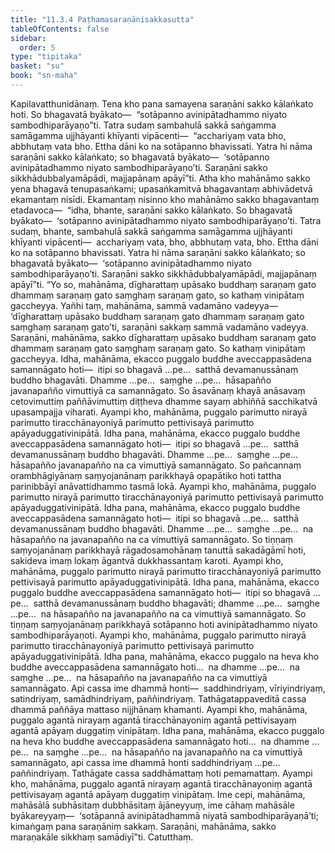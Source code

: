 ```yaml
---
title: "11.3.4 Paṭhamasaraṇānisakkasutta"
tableOfContents: false
sidebar:
  order: 5
type: "tipitaka"
basket: "su"
book: "sn-maha"
---
```



<DynamicBreadcrumb />

<Division number="1020" book="sn-maha" bookNo="14" page="326">

<Paragraph number="1920" book="sn-maha">
Kapilavatthunidānaṃ. Tena kho pana samayena saraṇāni sakko kālaṅkato hoti. So bhagavatā byākato—  “sotāpanno avinipātadhammo niyato sambodhiparāyaṇo”ti. Tatra sudaṃ sambahulā sakkā saṅgamma samāgamma ujjhāyanti khīyanti vipācenti—  “acchariyaṃ vata bho, abbhutaṃ vata bho. Ettha dāni ko na sotāpanno bhavissati. Yatra hi nāma saraṇāni sakko kālaṅkato; so bhagavatā byākato—  ‘sotāpanno avinipātadhammo niyato sambodhiparāyaṇo’ti. Saraṇāni sakko sikkhādubbalyamāpādi, majjapānaṃ apāyī”ti.
</Paragraph>

<Paragraph number="1921" book="sn-maha">
Atha kho mahānāmo sakko yena bhagavā tenupasaṅkami; upasaṅkamitvā bhagavantaṃ abhivādetvā ekamantaṃ nisīdi. Ekamantaṃ nisinno kho mahānāmo sakko bhagavantaṃ etadavoca—  “idha, bhante, saraṇāni sakko kālaṅkato. So bhagavatā byākato—  ‘sotāpanno avinipātadhammo niyato sambodhiparāyaṇo’ti. Tatra sudaṃ, bhante, sambahulā sakkā saṅgamma samāgamma ujjhāyanti khīyanti vipācenti—  acchariyaṃ vata, bho, abbhutaṃ vata, bho. Ettha dāni ko na sotāpanno bhavissati. Yatra hi nāma saraṇāni sakko kālaṅkato; so bhagavatā byākato—  ‘sotāpanno avinipātadhammo niyato sambodhiparāyaṇo’ti. Saraṇāni sakko sikkhādubbalyamāpādi, majjapānaṃ apāyī”ti.
</Paragraph>

<Paragraph number="1922" book="sn-maha">
“Yo so, mahānāma, dīgharattaṃ upāsako buddhaṃ saraṇaṃ gato dhammaṃ saraṇaṃ gato saṃghaṃ saraṇaṃ gato, so kathaṃ vinipātaṃ gaccheyya. Yañhi taṃ, mahānāma, sammā vadamāno vadeyya—  ‘dīgharattaṃ upāsako buddhaṃ saraṇaṃ gato dhammaṃ saraṇaṃ gato saṃghaṃ saraṇaṃ gato’ti, saraṇāni sakkaṃ sammā vadamāno vadeyya. Saraṇāni, mahānāma, sakko dīgharattaṃ upāsako buddhaṃ saraṇaṃ gato dhammaṃ saraṇaṃ gato saṃghaṃ saraṇaṃ gato. So kathaṃ vinipātaṃ gaccheyya.
</Paragraph>

<Paragraph number="1923" book="sn-maha">
Idha, mahānāma, ekacco puggalo buddhe aveccappasādena samannāgato hoti—  itipi so bhagavā …pe…  satthā devamanussānaṃ buddho bhagavāti. Dhamme …pe…  saṃghe …pe…  hāsapañño javanapañño vimuttiyā ca samannāgato. So āsavānaṃ khayā anāsavaṃ cetovimuttiṃ paññāvimuttiṃ diṭṭheva dhamme sayaṃ abhiññā sacchikatvā upasampajja viharati. Ayampi kho, mahānāma, puggalo parimutto nirayā parimutto tiracchānayoniyā parimutto pettivisayā parimutto apāyaduggativinipātā.
</Paragraph>

<Paragraph number="1924" book="sn-maha">
Idha pana, mahānāma, ekacco puggalo buddhe aveccappasādena samannāgato hoti—  itipi so bhagavā …pe…  satthā devamanussānaṃ buddho bhagavāti. Dhamme …pe…  saṃghe …pe…  hāsapañño javanapañño na ca vimuttiyā samannāgato. So pañcannaṃ orambhāgiyānaṃ saṃyojanānaṃ parikkhayā opapātiko hoti tattha parinibbāyī anāvattidhammo tasmā lokā. Ayampi kho, mahānāma, puggalo parimutto nirayā parimutto tiracchānayoniyā parimutto pettivisayā parimutto apāyaduggativinipātā.
</Paragraph>

<Paragraph number="1925" book="sn-maha">
Idha pana, mahānāma, ekacco puggalo buddhe aveccappasādena samannāgato hoti—  itipi so bhagavā …pe…  satthā devamanussānaṃ buddho bhagavāti. Dhamme …pe…  saṃghe …pe…  na hāsapañño na javanapañño na ca vimuttiyā samannāgato. So tiṇṇaṃ saṃyojanānaṃ parikkhayā rāgadosamohānaṃ tanuttā sakadāgāmī hoti, sakideva imaṃ lokaṃ āgantvā dukkhassantaṃ karoti. Ayampi kho, mahānāma, puggalo parimutto nirayā parimutto tiracchānayoniyā parimutto pettivisayā parimutto apāyaduggativinipātā.
</Paragraph>

<Paragraph number="1926" book="sn-maha">
Idha pana, mahānāma, ekacco puggalo buddhe aveccappasādena samannāgato hoti—  itipi so bhagavā …pe…  satthā devamanussānaṃ buddho bhagavāti; dhamme …pe…  saṃghe …pe…  na hāsapañño na javanapañño na ca vimuttiyā samannāgato. So tiṇṇaṃ saṃyojanānaṃ parikkhayā sotāpanno hoti avinipātadhammo niyato sambodhiparāyaṇoti. Ayampi kho, mahānāma, puggalo parimutto nirayā parimutto tiracchānayoniyā parimutto pettivisayā parimutto apāyaduggativinipātā.
</Paragraph>

<Paragraph number="1927" book="sn-maha">
Idha pana, mahānāma, ekacco puggalo na heva kho buddhe aveccappasādena samannāgato hoti…  na dhamme …pe…  na saṃghe …pe…  na hāsapañño na javanapañño na ca vimuttiyā samannāgato. Api cassa ime dhammā honti—  saddhindriyaṃ, vīriyindriyaṃ, satindriyaṃ, samādhindriyaṃ, paññindriyaṃ. Tathāgatappaveditā cassa dhammā paññāya mattaso nijjhānaṃ khamanti. Ayampi kho, mahānāma, puggalo agantā nirayaṃ agantā tiracchānayoniṃ agantā pettivisayaṃ agantā apāyaṃ duggatiṃ vinipātaṃ.
</Paragraph>

<Paragraph number="1928" book="sn-maha">
Idha pana, mahānāma, ekacco puggalo na heva kho buddhe aveccappasādena samannāgato hoti…  na dhamme …pe…  na saṃghe …pe…  na hāsapañño na javanapañño na ca vimuttiyā samannāgato, api cassa ime dhammā honti saddhindriyaṃ …pe…  paññindriyaṃ. Tathāgate cassa saddhāmattaṃ hoti pemamattaṃ. Ayampi kho, mahānāma, puggalo agantā nirayaṃ agantā tiracchānayoniṃ agantā pettivisayaṃ agantā apāyaṃ duggatiṃ vinipātaṃ. Ime cepi, mahānāma, mahāsālā subhāsitaṃ dubbhāsitaṃ ājāneyyuṃ, ime cāhaṃ mahāsāle byākareyyaṃ—  ‘sotāpannā avinipātadhammā niyatā sambodhiparāyaṇā’ti; kimaṅgaṃ pana saraṇāniṃ sakkaṃ. Saraṇāni, mahānāma, sakko maraṇakāle sikkhaṃ samādiyī”ti.

</Paragraph>
</Division>

<Paragraph number="1929" type="center" book="sn-maha">
Catutthaṃ.
</Paragraph>